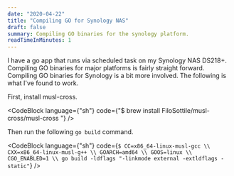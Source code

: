 ```yaml
---
date: "2020-04-22"
title: "Compiling GO for Synology NAS"
draft: false
summary: Compiling GO binaries for the synology platform.
readTimeInMinutes: 1
---
```


I have a go app that runs via scheduled task on my Synology NAS DS218+. Compiling GO binaries for major platforms is fairly straight forward. Compiling GO binaries for Synology is a bit more involved. The following is what I've found to work.

First, install musl-cross.

<CodeBlock
  language={"sh"}
  code={"$ brew install FiloSottile/musl-cross/musl-cross "}
/>

Then run the following `go build` command.

<CodeBlock
  language={"sh"}
  code={`
$ CC=x86_64-linux-musl-gcc \\
  CXX=x86_64-linux-musl-g++ \\
  GOARCH=amd64 \\
  GOOS=linux \\
  CGO_ENABLED=1 \\
  go build -ldflags "-linkmode external -extldflags -static"
  `}
/>
